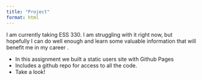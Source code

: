 ```yaml
---
title: "Project"
format: html
---
```


I am currently taking ESS 330. I am struggling with it right now, but hopefully I can do well enough and learn some valuable information that will benefit me in my career .

-   In this assignment we built a static users site with Github Pages
-   Includes a github repo for access to all the code.
-   Take a look!

